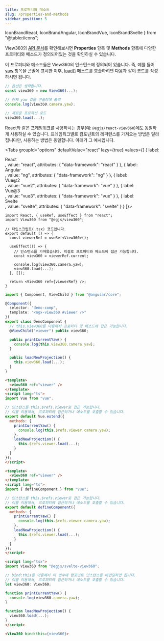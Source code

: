 ```yaml
---
title: 프로퍼티와 메소드
slug: /properties-and-methods
sidebar_position: 5
---
```


  IconBrandReact,
  IconBrandAngular,
  IconBrandVue,
  IconBrandSvelte
} from "@tabler/icons";

View360의 [API 문서](/docs/api/Class/View360)를 확인해보시면 **Properties** 항목 및 **Methods** 항목에 다양한 프로퍼티와 메소드가 정의되어있는 것을 확인하실 수 있습니다.

이 프로퍼티와 메소드들은 View360의 인스턴스에 정의되어 있습니다. 즉, 예를 들어 [yaw](/docs/api/Class/Camera#yaw) 항목을 콘솔에 표시한 이후, [load()](/docs/api/Class/View360#load) 메소드를 호출하려면 다음과 같이 코드를 작성하시면 됩니다.

```js
// 옵션은 생략합니다.
const view360 = new View360(...);

// 현재 yaw 값을 콘솔창에 출력
console.log(view360.camera.yaw);

// 새로운 프로젝션 로드
view360.load(...);
```

React와 같은 프레임워크를 사용하시는 경우(예: `@egjs/react-view360`)에도 동일하게 사용하실 수 있습니다.
프레임워크별로 컴포넌트의 레퍼런스를 가져오는 방법은 달라집니다만, 사용하는 방법은 동일합니다.
아래가 그 예시입니다.

<Tabs
  groupId="options"
  defaultValue="react"
  lazy={true}
  values={[
    {
      label: <div className="framework-wrapper">
        <IconBrandReact width="18" height="18" /> React
      </div>,
      value: "react",
      attributes: {
        "data-framework": "react"
      }
    },
    {
      label: <div className="framework-wrapper">
        <IconBrandAngular width="18" height="18" /> Angular
      </div>,
      value: "ng",
      attributes: {
        "data-framework": "ng"
      }
    },
    {
      label: <div className="framework-wrapper">
        <IconBrandVue width="18" height="18" /> Vue@2
      </div>,
      value: "vue2",
      attributes: {
        "data-framework": "vue"
      }
    },
    {
      label: <div className="framework-wrapper">
        <IconBrandVue width="18" height="18" /> Vue@3
      </div>,
      value: "vue3",
      attributes: {
        "data-framework": "vue"
      }
    },
    {
      label: <div className="framework-wrapper">
        <IconBrandSvelte width="18" height="18" /> Svelte
      </div>,
      value: "svelte",
      attributes: {
        "data-framework": "svelte"
      }
    }
  ]}>
  <TabItem value="react">

```tsx
import React, { useRef, useEffect } from "react";
import View360 from "@egjs/view360";

// 타입스크립트(.tsx) 코드입니다.
export default () => {
  const viewerRef = useRef<View360>();

  useEffect(() => {
    // 인스턴스를 가져왔습니다. 이걸로 프로퍼티와 메소드에 접근 가능합니다.
    const view360 = viewerRef.current;

    console.log(view360.camera.yaw);
    view360.load(...);
  }, []);

  return <View360 ref={viewerRef} />;
}
```

  </TabItem>
  <TabItem value="ng">

```ts
import { Component, ViewChild } from "@angular/core";

@Component({
  selector: "demo-comp",
  template: "<ngx-view360 #viewer />"
})
export class DemoComponent {
  // this.view360를 이용해서 프로퍼티 및 메소드에 접근 가능합니다.
  @ViewChild("viewer") public view360;

  public printCurrentYaw() {
    console.log(this.view360.camera.yaw);
  }

  public loadNewProjection() {
    this.view360.load(...);
  }
}
```

  </TabItem>
  <TabItem value="vue2">

```html
<template>
  <view360 ref="viewer" />
</template>
<script lang="ts">
import Vue from "vue";

// 인스턴스를 this.$refs.viewer로 접근 가능합니다.
// 이를 이용해서, 프로퍼티에 접근하거나 메소드를 호출할 수 있습니다.
export default Vue.extend({
  methods: {
    printCurrentYaw() {
      console.log(this.$refs.viewer.camera.yaw);
    },
    loadNewProjection() {
      this.$refs.viewer.load(...);
    }
  }
});
</script>
```

  </TabItem>
  <TabItem value="vue3">

```html
<template>
  <view360 ref="viewer" />
</template>
<script lang="ts">
import { defineComponent } from "vue";

// 인스턴스를 this.$refs.viewer로 접근 가능합니다.
// 이를 이용해서, 프로퍼티에 접근하거나 메소드를 호출할 수 있습니다.
export default defineComponent({
  methods: {
    printCurrentYaw() {
      console.log(this.$refs.viewer.camera.yaw);
    },
    loadNewProjection() {
      this.$refs.viewer.load(...);
    }
  }
});
</script>
```

  </TabItem>
  <TabItem value="svelte">

```html
<script lang="tsx">
import View360 from "@egjs/svelte-view360";

// bind:this를 이용해서 이 변수에 컴포넌트 인스턴스를 바인딩하면 됩니다.
// 이를 이용해서, 프로퍼티에 접근하거나 메소드를 호출할 수 있습니다.
let view360: View360;

function printCurrentYaw() {
  console.log(view360.camera.yaw);
}

function loadNewProjection() {
  view360.load(...);
}
</script>

<View360 bind:this={view360}>
```

  </TabItem>
</Tabs>
